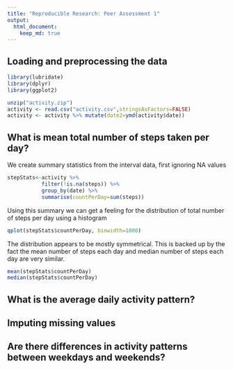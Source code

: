 ```yaml
---
title: "Reproducible Research: Peer Assessment 1"
output: 
  html_document:
    keep_md: true
---
```



## Loading and preprocessing the data
```r
library(lubridate)
library(dplyr)
library(ggplot2)

unzip("activity.zip")
activity <- read.csv("activity.csv",stringsAsFactors=FALSE)
activity <- activity %>% mutate(date2=ymd(activity$date))

```

## What is mean total number of steps taken per day?

We create summary statistics from the interval data, first ignoring NA values
```r
stepStats<-activity %>% 
           filter(!is.na(steps)) %>%
           group_by(date) %>% 
           summarise(countPerDay=sum(steps))
```
Using this summary we can get a feeling for the distribution of total number of steps per day using a histogram
```r
qplot(stepStats$countPerDay, binwidth=1000)
```

The distribution appears to be mostly symmetrical. This is backed up by the fact the mean number of steps each day and 
median number of steps each day are very similar.

```r
mean(stepStats$countPerDay)
median(stepStats$countPerDay)
```


## What is the average daily activity pattern?



## Imputing missing values



## Are there differences in activity patterns between weekdays and weekends?
